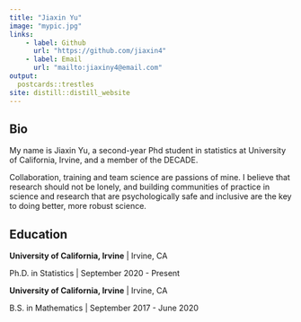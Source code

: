 ```yaml
---
title: "Jiaxin Yu"
image: "mypic.jpg"
links:
    - label: Github
      url: "https://github.com/jiaxin4"
    - label: Email
      url: "mailto:jiaxiny4@email.com"
output:
  postcards::trestles
site: distill::distill_website
---
```


## Bio

My name is Jiaxin Yu, a second-year Phd student in statistics at University of California, Irvine, and a member of the DECADE. 

Collaboration, training and team science are passions of mine. I believe that research should not be lonely, and building communities of practice in science and research that are psychologically safe and inclusive are the key to doing better, more robust science.

## Education

**University of California, Irvine** | Irvine, CA

Ph.D. in Statistics | September 2020 - Present

**University of California, Irvine** | Irvine, CA

B.S. in Mathematics | September 2017 - June 2020


